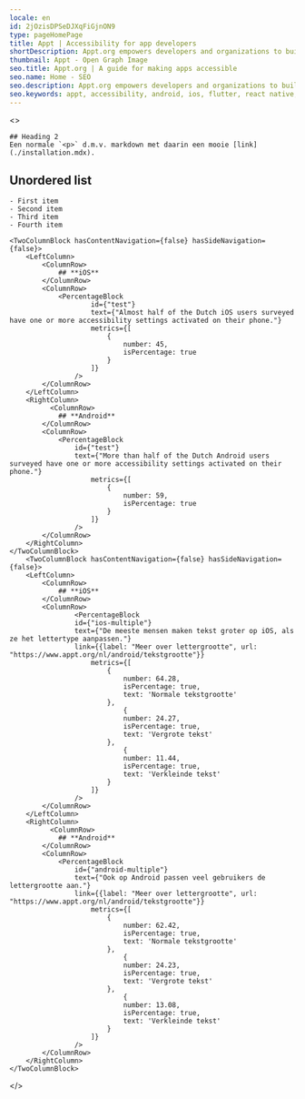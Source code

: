 ```yaml
---
locale: en
id: 2jOzisDPSeDJXqFiGjnON9
type: pageHomePage
title: Appt | Accessibility for app developers
shortDescription: Appt.org empowers developers and organizations to build accessible apps for everyone by offering current stats on the use of accessibility features, code documentation for iOS, Android and other platforms, guidelines, tips and how-to's.
thumbnail: Appt - Open Graph Image
seo.title: Appt.org | A guide for making apps accessible
seo.name: Home - SEO
seo.description: Appt.org empowers developers and organizations to build accessible apps for everyone by offering current stats on the use of accessibility features, code documentation for iOS, Android and other platforms, guidelines, tips and how-to's.
seo.keywords: appt, accessibility, android, ios, flutter, react native, xamarin
---
```


<> 
    <Hero
        title="A guide for making apps accessible"
        imageSrc="img/light/app-wheelchair.svg"
    />

    ## Heading 2
    Een normale `<p>` d.m.v. markdown met daarin een mooie [link](./installation.mdx).

## Unordered list

    - First item
    - Second item
    - Third item
    - Fourth item

    <TwoColumnBlock hasContentNavigation={false} hasSideNavigation={false}>
        <LeftColumn>
            <ColumnRow>
                ## **iOS**
            </ColumnRow>
            <ColumnRow>
                <PercentageBlock
                        id={"test"}
                        text={"Almost half of the Dutch iOS users surveyed have one or more accessibility settings activated on their phone."}
                        metrics={[
                            {
                                number: 45,
                                isPercentage: true
                            }
                        ]}
                    />
            </ColumnRow>
        </LeftColumn>
        <RightColumn>
              <ColumnRow>
                ## **Android**
            </ColumnRow>
            <ColumnRow>
                <PercentageBlock
                    id={"test"}
                    text={"More than half of the Dutch Android users surveyed have one or more accessibility settings activated on their phone."}
                        metrics={[
                            {
                                number: 59,
                                isPercentage: true
                            }
                        ]}
                    />
            </ColumnRow>
        </RightColumn>
    </TwoColumnBlock>
        <TwoColumnBlock hasContentNavigation={false} hasSideNavigation={false}>
        <LeftColumn>
            <ColumnRow>
                ## **iOS**
            </ColumnRow>
            <ColumnRow>
                    <PercentageBlock
                    id={"ios-multiple"}
                    text={"De meeste mensen maken tekst groter op iOS, als ze het lettertype aanpassen."}
                    link={{label: "Meer over lettergrootte", url: "https://www.appt.org/nl/android/tekstgrootte"}}
                        metrics={[
                            {
                                number: 64.28,
                                isPercentage: true,
                                text: 'Normale tekstgrootte'
                            },
                                {
                                number: 24.27,
                                isPercentage: true,
                                text: 'Vergrote tekst'
                            },
                                {
                                number: 11.44,
                                isPercentage: true,
                                text: 'Verkleinde tekst'
                            }
                        ]}
                    />
            </ColumnRow>
        </LeftColumn>
        <RightColumn>
              <ColumnRow>
                ## **Android**
            </ColumnRow>
            <ColumnRow>
                <PercentageBlock
                    id={"android-multiple"}
                    text={"Ook op Android passen veel gebruikers de lettergrootte aan."}
                    link={{label: "Meer over lettergrootte", url: "https://www.appt.org/nl/android/tekstgrootte"}}
                        metrics={[
                            {
                                number: 62.42,
                                isPercentage: true,
                                text: 'Normale tekstgrootte'
                            },
                                {
                                number: 24.23,
                                isPercentage: true,
                                text: 'Vergrote tekst'
                            },
                                {
                                number: 13.08,
                                isPercentage: true,
                                text: 'Verkleinde tekst'
                            }
                        ]}
                    />
            </ColumnRow>
        </RightColumn>
    </TwoColumnBlock>
</>
